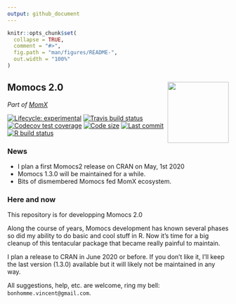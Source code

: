 ```yaml
---
output: github_document
---
```


<!-- README.md is generated from README.Rmd. Please edit that file -->

```r
knitr::opts_chunk$set(
  collapse = TRUE,
  comment = "#>",
  fig.path = "man/figures/README-",
  out.width = "100%"
)
```

## Momocs 2.0 <a href='http://momx.github.io/Momocs2'><img src='man/figures/logo.png' align="right" height="139" /></a>

*Part of [MomX](https://momx.github.io/MomX/)*

<!-- badges: start -->
[![Lifecycle: experimental](https://img.shields.io/badge/lifecycle-experimental-orange.svg)](https://www.tidyverse.org/lifecycle/#experimental)
[![Travis build status](https://travis-ci.org/MomX/Momocs2.svg?branch=master)](https://travis-ci.org/MomX/Momocs2)
[![Codecov test coverage](https://codecov.io/gh/MomX/Momocs2/branch/master/graph/badge.svg)](https://codecov.io/gh/MomX/Momocs2?branch=master)
[![Code size](https://img.shields.io/github/languages/code-size/MomX/Momocs.svg)](https://github.com/MomX/Momocs2)
[![Last commit](https://img.shields.io/github/last-commit/MomX/Momocs2.svg)](https://github.com/MomX/Momocs2/commits/master)
[![R build status](https://github.com/MomX/Momocs2/workflows/R-CMD-check/badge.svg)](https://github.com/MomX/Momocs2/actions)
<!-- badges: end -->

<!--
The goal of Momocs is to provide a complete, convenient, reproducible and open-source toolkit for 2D morphometrics.

It includes most common 2D morphometrics approaches on outlines, open outlines, configurations of landmarks, traditional morphometrics, and facilities for data preparation, manipulation and visualization with a consistent grammar throughout.

It allows reproducible, pipeable, complex morphometric analyses and other morphometrics approaches should be easy to plug in, or develop from, on top of this canvas.

It hinges on the core functions developed in the must-have book _[Morphometrics with R](http://www.springer.com/statistics/life+sciences,+medicine+%26+health/book/978-0-387-77789-4)_ by [Julien Claude](http://www.isem.univ-montp2.fr/recherche/equipes/biologie-du-developpement-et-evolution/personnel/claude-julien/) (2008).

* __Check__ the online doc and the tutorials [there](http://momx.github.io/Momocs/)
* __You're welcome to__ implement ideas, propose new ones, review the code, the helpfiles or the vignettes, report bugs, ask for help and propose to collaborate with me: [here on GitHub](https://github.com/MomX/Momocs/issues) or there: `bonhomme.vincent@gmail.com`.

-->

### News 

* I plan a first Momocs2 release on CRAN on May, 1st 2020
* Momocs 1.3.0 will be maintained for a while.
* Bits of dismembered Momocs fed MomX ecosystem. 

### Here and now
This repository is for developping Momocs 2.0

Along the course of years, Momocs development has known several phases so did my ability to do basic and cool stuff in R. Now it's time for a big cleanup of this tentacular package that became really painful to maintain.

I plan a release to CRAN in June 2020 or before. If you don't like it, I'll keep the last version (1.3.0) available but it will likely not be maintained in any way.

All suggestions, help, etc. are welcome, ring my bell: `bonhomme.vincent@gmail.com`.

<!--
## Big changes going on

* Overall, embrace [tidy manifesto](https://tidyverse.tidyverse.org/articles/manifesto.html)
* Momocs is now restricted to manipulating shapes and describing them into coefficients. Import function will be entirely rewritten and part of `Momit`. Statistical tools will be part of `Momstats`. This will allow a much easier maintenance. Also development on top of Momocs will be a piece of cake. More packages are on their way and I'll verse them progressively into MomX.
* All objects are now [tibbles](https://tibble.tidyverse.org/), and Momocs is thus tidyverse ready. `dplyr`, `purrr` and `ggplot2` and other tidyverse packages are your new friends. You're worth it and you will rock it.
* Former S3 classes `Coo` and `Coe` spirit is still around but they are turned into columns, as lists of shapes and lists of coordinates. Overall Momocs is more open-minded about what is a shape.
* All graphs have been rewritten, a curated list of interesting datasets.
* Help pages have been rewritten and examples are now more interesting.
* Vignettes and companion websites.
* Test coverage is now decent.
* Overall, the code is more concise, consistent, commented. And yet this is the most dramatic change, it is mostly internal. For instance, this still works like a charm: `bot %T>% panel %>% efourier %T>% boxplot %>% PCA %>% plot`.

## Smaller changes (work in progress)

### working with shapes
* `coo_` ended up doing very different things: modifying shapes (eg `coo_center`), describing shapes (eg `coo_centpos`), testing shapes (eg `coo_likely_clockwise`) and even plotting (eg `coo_plot`). This was very confusing. 
  * `coo_` is now reserved for shape modifyers (eg `coo_center`)
  * `get_` is now for shape descriptors (thos that return a scale, eg `get_perim`; or a longer description eg `get_perimpts`)
  
### graphics
  * all graphics are delegated to `ggplot2`.
  * all objects have now two defaut methods: `gg` a default visualization with sensible choices, `gg0` is the empty canvas that just waits for `geoms`
  * other plotting functions have more sensible names (eg `plot_ruban`)
  * I still think `grindr` has merits but it's deprecated.
  -->

